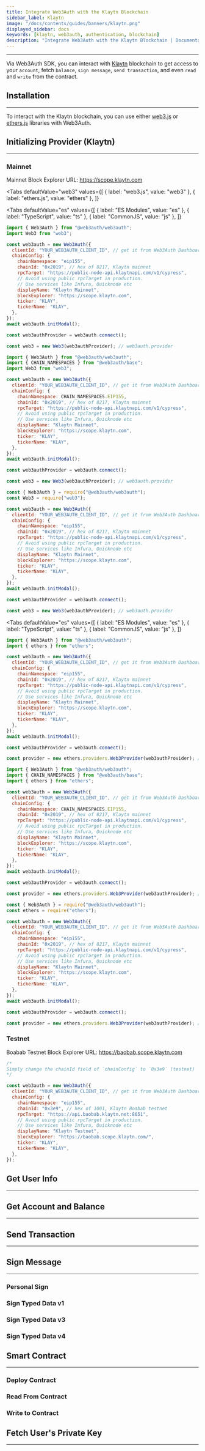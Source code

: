 ```yaml
---
title: Integrate Web3Auth with the Klaytn Blockchain
sidebar_label: Klaytn
image: "/docs/contents/guides/banners/klaytn.png"
displayed_sidebar: docs
keywords: [klaytn, web3auth, authentication, blockchain]
description: "Integrate Web3Auth with the Klaytn Blockchain | Documentation - Web3Auth"
---
```



---

Via Web3Auth SDK, you can interact with [Klaytn](https://klaytn.foundation) blockchain to get access to your `account`, fetch `balance`,
`sign message`, `send transaction`, and even `read` and `write` from the contract.

## Installation

---

To interact with the Klaytn blockchain, you can use either [web3.js](https://web3js.readthedocs.io/en/v1.2.8/getting-started.html) or
[ethers.js](https://docs.ethers.io/v5/getting-started/) libraries with Web3Auth.

<InstallationSnippet />

## Initializing Provider (Klaytn)

---

### Mainnet

Mainnet Block Explorer URL: https://scope.klaytn.com

<Tabs
  defaultValue="web3"
  values={[
    { label: "web3.js", value: "web3" },
    { label: "ethers.js", value: "ethers" },
  ]}
>
<TabItem value="web3">

<Tabs
  defaultValue="es"
  values={[
    { label: "ES Modules", value: "es" },
    { label: "TypeScript", value: "ts" },
    { label: "CommonJS", value: "js" },
  ]}
>
<TabItem value="es">

```js
import { Web3Auth } from "@web3auth/web3auth";
import Web3 from "web3";

const web3auth = new Web3Auth({
  clientId: "YOUR_WEB3AUTH_CLIENT_ID", // get it from Web3Auth Dashboard
  chainConfig: {
    chainNamespace: "eip155",
    chainId: "0x2019", // hex of 8217, Klaytn mainnet
    rpcTarget: "https://public-node-api.klaytnapi.com/v1/cypress",
    // Avoid using public rpcTarget in production.
    // Use services like Infura, Quicknode etc
    displayName: "Klaytn Mainnet",
    blockExplorer: "https://scope.klaytn.com",
    ticker: "KLAY",
    tickerName: "KLAY",
  },
});
await web3auth.initModal();

const web3authProvider = web3auth.connect();

const web3 = new Web3(web3authProvider); // web3auth.provider
```

</TabItem>
<TabItem value="ts">

```js
import { Web3Auth } from "@web3auth/web3auth";
import { CHAIN_NAMESPACES } from "@web3auth/base";
import Web3 from "web3";

const web3auth = new Web3Auth({
  clientId: "YOUR_WEB3AUTH_CLIENT_ID", // get it from Web3Auth Dashboard
  chainConfig: {
    chainNamespace: CHAIN_NAMESPACES.EIP155,
    chainId: "0x2019", // hex of 8217, Klaytn mainnet
    rpcTarget: "https://public-node-api.klaytnapi.com/v1/cypress",
    // Avoid using public rpcTarget in production.
    // Use services like Infura, Quicknode etc
    displayName: "Klaytn Mainnet",
    blockExplorer: "https://scope.klaytn.com",
    ticker: "KLAY",
    tickerName: "KLAY",
  },
});
await web3auth.initModal();

const web3authProvider = web3auth.connect();

const web3 = new Web3(web3authProvider); // web3auth.provider
```

</TabItem>
<TabItem value="js">

```js
const { Web3Auth } = require("@web3auth/web3auth");
const Web3 = require("web3");

const web3auth = new Web3Auth({
  clientId: "YOUR_WEB3AUTH_CLIENT_ID", // get it from Web3Auth Dashboard
  chainConfig: {
    chainNamespace: "eip155",
    chainId: "0x2019", // hex of 8217, Klaytn mainnet
    rpcTarget: "https://public-node-api.klaytnapi.com/v1/cypress",
    // Avoid using public rpcTarget in production.
    // Use services like Infura, Quicknode etc
    displayName: "Klaytn Mainnet",
    blockExplorer: "https://scope.klaytn.com",
    ticker: "KLAY",
    tickerName: "KLAY",
  },
});
await web3auth.initModal();

const web3authProvider = web3auth.connect();

const web3 = new Web3(web3authProvider); // web3auth.provider
```

</TabItem>
</Tabs>

</TabItem>
<TabItem value="ethers">

<Tabs
  defaultValue="es"
  values={[
    { label: "ES Modules", value: "es" },
    { label: "TypeScript", value: "ts" },
    { label: "CommonJS", value: "js" },
  ]}
>
<TabItem value="es">

```js
import { Web3Auth } from "@web3auth/web3auth";
import { ethers } from "ethers";

const web3auth = new Web3Auth({
  clientId: "YOUR_WEB3AUTH_CLIENT_ID", // get it from Web3Auth Dashboard
  chainConfig: {
    chainNamespace: "eip155",
    chainId: "0x2019", // hex of 8217, Klaytn mainnet
    rpcTarget: "https://public-node-api.klaytnapi.com/v1/cypress",
    // Avoid using public rpcTarget in production.
    // Use services like Infura, Quicknode etc
    displayName: "Klaytn Mainnet",
    blockExplorer: "https://scope.klaytn.com",
    ticker: "KLAY",
    tickerName: "KLAY",
  },
});
await web3auth.initModal();

const web3authProvider = web3auth.connect();

const provider = new ethers.providers.Web3Provider(web3authProvider); // web3auth.provider
```

</TabItem>
<TabItem value="ts">

```js
import { Web3Auth } from "@web3auth/web3auth";
import { CHAIN_NAMESPACES } from "@web3auth/base";
import { ethers } from "ethers";

const web3auth = new Web3Auth({
  clientId: "YOUR_WEB3AUTH_CLIENT_ID", // get it from Web3Auth Dashboard
  chainConfig: {
    chainNamespace: CHAIN_NAMESPACES.EIP155,
    chainId: "0x2019", // hex of 8217, Klaytn mainnet
    rpcTarget: "https://public-node-api.klaytnapi.com/v1/cypress",
    // Avoid using public rpcTarget in production.
    // Use services like Infura, Quicknode etc
    displayName: "Klaytn Mainnet",
    blockExplorer: "https://scope.klaytn.com",
    ticker: "KLAY",
    tickerName: "KLAY",
  },
});
await web3auth.initModal();

const web3authProvider = web3auth.connect();

const provider = new ethers.providers.Web3Provider(web3authProvider); // web3auth.provider
```

</TabItem>
<TabItem value="js">

```js
const { Web3Auth } = require("@web3auth/web3auth");
const ethers = require("ethers");

const web3auth = new Web3Auth({
  clientId: "YOUR_WEB3AUTH_CLIENT_ID", // get it from Web3Auth Dashboard
  chainConfig: {
    chainNamespace: "eip155",
    chainId: "0x2019", // hex of 8217, Klaytn mainnet
    rpcTarget: "https://public-node-api.klaytnapi.com/v1/cypress",
    // Avoid using public rpcTarget in production.
    // Use services like Infura, Quicknode etc
    displayName: "Klaytn Mainnet",
    blockExplorer: "https://scope.klaytn.com",
    ticker: "KLAY",
    tickerName: "KLAY",
  },
});
await web3auth.initModal();

const web3authProvider = web3auth.connect();

const provider = new ethers.providers.Web3Provider(web3authProvider); // web3auth.provider
```

</TabItem>
</Tabs>

</TabItem>
</Tabs>

### Testnet

Boabab Testnet Block Explorer URL: https://baobab.scope.klaytn.com

```js
/*
Simply change the chainId field of `chainConfig` to `0x3e9` (testnet)
*/

const web3auth = new Web3Auth({
  clientId: "YOUR_WEB3AUTH_CLIENT_ID", // get it from Web3Auth Dashboard
  chainConfig: {
    chainNamespace: "eip155",
    chainId: "0x3e9", // hex of 1001, Klaytn Boabab testnet
    rpcTarget: "https://api.baobab.klaytn.net:8651",
    // Avoid using public rpcTarget in production.
    // Use services like Infura, Quicknode etc
    displayName: "Klaytn Testnet",
    blockExplorer: "https://baobab.scope.klaytn.com/",
    ticker: "KLAY",
    tickerName: "KLAY",
  },
});
```

## Get User Info

---

<GetUserInfoSnippet />

## Get Account and Balance

---

<GetAccountAndBalanceSnippet />

## Send Transaction

---

<SendTransactionSnippet />

## Sign Message

---

### Personal Sign

<SignPersonalMessageSnippet />

### Sign Typed Data v1

<SignTypedDataV1Snippet />

### Sign Typed Data v3

<SignTypedDataV3Snippet />

### Sign Typed Data v4

<SignTypedDataV4Snippet />

## Smart Contract

---

<SmartContractSoliditySnippet />

### Deploy Contract

<DeployContractSolidityDeploySnippet />

### Read From Contract

<DeployContractSolidityReadSnippet />

### Write to Contract

<DeployContractSolidityWriteSnippet />

## Fetch User's Private Key

---

<FetchUserPrivateKeySnippet />
